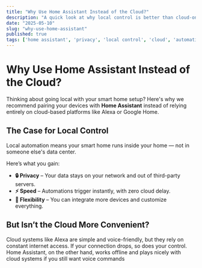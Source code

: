 ```yaml
---
title: "Why Use Home Assistant Instead of the Cloud?"
description: "A quick look at why local control is better than cloud-only systems."
date: "2025-05-10"
slug: "why-use-home-assistant"
published: true
tags: ['home assistant', 'privacy', 'local control', 'cloud', 'automation']
---
```


# Why Use Home Assistant Instead of the Cloud?

Thinking about going local with your smart home setup? Here's why we recommend pairing your devices with **Home Assistant** instead of relying entirely on cloud-based platforms like Alexa or Google Home.

## The Case for Local Control

Local automation means your smart home runs inside your home — not in someone else's data center.

Here’s what you gain:

- **🔒 Privacy** – Your data stays on your network and out of third-party servers.
- **⚡ Speed** – Automations trigger instantly, with zero cloud delay.
- **🔧 Flexibility** – You can integrate more devices and customize everything.

## But Isn’t the Cloud More Convenient?

Cloud systems like Alexa are simple and voice-friendly, but they rely on constant internet access. If your connection drops, so does your control. Home Assistant, on the other hand, works offline and plays nicely with cloud systems if you still want voice commands
